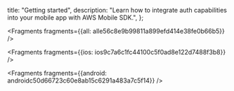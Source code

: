   title: "Getting started",
  description: "Learn how to integrate auth capabilities into your mobile app with AWS Mobile SDK.",
};






<Fragments fragments={{all: alle56c8e9b99811a899efd414e38fe0b66b5}} />




<Fragments fragments={{ios: ios9c7a6c1fc44100c5f0ad8e122d7488f3b8}} />



<Fragments fragments={{android: androidc50d66723c60e8ab15c6291a483a7c5f14}} />